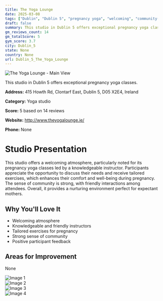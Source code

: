 ```yaml
---
title: The Yoga Lounge
date: 2025-03-08
tags: ["Dublin", "Dublin 5", "pregnancy yoga", "welcoming", "community-oriented", "Dublin 5"]  
draft: false
summary: This studio in Dublin 5 offers exceptional pregnancy yoga classes.
gm_reviews_count: 14
gm_totalScore: 5
gym_score: 3.7
city: Dublin_5
state: None
country: None
url: Dublin_5_The_Yoga_Lounge
---
```


<div className="aspect-[16/9] relative my-8">
  <img 
    src="https://lh5.googleusercontent.com/p/AF1QipOc6e2bGI_7NzdfvwLWDM2UFUZajPUI1YL2h8cV=w1920-h1080-k-no"
    alt="The Yoga Lounge - Main View"
    className="object-cover absolute inset-0 w-full h-full rounded-lg"
  />
</div>

This studio in Dublin 5 offers exceptional pregnancy yoga classes.

**Address:** 415 Howth Rd, Clontarf East, Dublin 5, D05 X2E4, Ireland

**Category:** Yoga studio

**Score:** 5 based on 14 reviews

**Website:** http://www.theyogalounge.ie/

**Phone:** None

# Studio Presentation

This studio offers a welcoming atmosphere, particularly noted for its pregnancy yoga classes led by a knowledgeable instructor. Participants appreciate the opportunity to discuss their needs and receive tailored exercises, which enhances their comfort and well-being during pregnancy. The sense of community is strong, with friendly interactions among attendees. Overall, it provides a nurturing environment perfect for expectant mothers.



## Why You'll Love It

- Welcoming atmosphere
- Knowledgeable and friendly instructors
- Tailored exercises for pregnancy
- Strong sense of community
- Positive participant feedback

## Areas for Improvement

None

<div className="grid grid-cols-1 xl:grid-cols-2 gap-4 my-8">
<div className="aspect-[4/3] relative"><img src="https://lh3.googleusercontent.com/p/AF1QipOJA_iLtvu94ytb3JusgPsK403QSIedZ6ZSDnd8=w1920-h1080-k-no" alt="Image 1" className="object-cover absolute inset-0 w-full h-full rounded-lg" /></div>
<div className="aspect-[4/3] relative"><img src="https://lh5.googleusercontent.com/p/AF1QipN7u7fIUpwulTgHII5RkPtdIfQ-cdFqLiD7I4QY=w1920-h1080-k-no" alt="Image 2" className="object-cover absolute inset-0 w-full h-full rounded-lg" /></div>
<div className="aspect-[4/3] relative"><img src="https://lh5.googleusercontent.com/p/AF1QipPgl-zsR40h9cdYRojVSNkTZO4oUgLROW5NFhNB=w1920-h1080-k-no" alt="Image 3" className="object-cover absolute inset-0 w-full h-full rounded-lg" /></div>
<div className="aspect-[4/3] relative"><img src="https://lh5.googleusercontent.com/p/AF1QipMWEv1cSNe9WaEeNUUF9_m2Olt8Q6Cq-4XFyqzJ=w1920-h1080-k-no" alt="Image 4" className="object-cover absolute inset-0 w-full h-full rounded-lg" /></div>
</div>